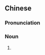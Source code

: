 {{also|龙趸}}
==Chinese==
{{zh-forms|s=龙趸}}
{{wikipedia|lang=zh}}

===Pronunciation===
{{zh-pron
|m=lóngdǔn
|c=lung4 dan2
|cat=n
}}

===Noun===
{{zh-noun}}

# {{vern|giant grouper}}

{{zh-cat|Fish}}